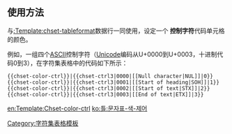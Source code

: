 <includeonly><!-- 在這裡加入模板的保護標識 --></includeonly><noinclude>{{template doc page viewed directly}}</noinclude>
<!-- 在本行下編輯模板說明 -->
==使用方法==
与[[:Template:chset-tableformat]]数据行一同使用，设定一个 '''控制字符'''代码单元格的颜色。

例如，一组四个[[ASCII]]控制字符（[[Unicode]]编码从U+0000到U+0003，十进制代码0到3），在字符集表格中的代码如下所示：

 <nowiki>{{chset-color-ctrl}}|{{chset-ctrl3|0000|[[Null character|NUL]]|0}}</nowiki>
 <nowiki>{{chset-color-ctrl}}|{{chset-ctrl3|0001|[[Start of heading|SOH]]|1}}</nowiki>
 <nowiki>{{chset-color-ctrl}}|{{chset-ctrl3|0002|[[Start of text|STX]]|2}}</nowiki>
 <nowiki>{{chset-color-ctrl}}|{{chset-ctrl3|0003|[[End of text|ETX]]|3}}</nowiki>

{{Template:Chset-table-header/family-doc}}

<includeonly>
<!-- Categories and interwikis go here: -->
[[Category:字符集表格模板]]

[[en:Template:Chset-color-ctrl]]
[[ko:틀:문자표-색-제어]]
</includeonly>